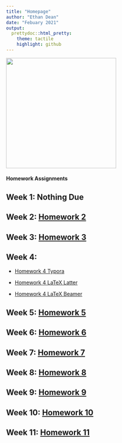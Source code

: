 ```yaml
---
title: "Homepage"
author: "Ethan Dean"
date: "Febuary 2021"
output:
  prettydoc::html_pretty:
    theme: tactile
    highlight: github
---
```


<img src="IMG_9932.jpg" width="300" length="300" />

#### Homework Assignments

## Week 1: **Nothing Due**

## Week 2: [Homework 2](HW2.html)

## Week 3: [Homework 3](HW3.html)

## Week 4: 

* [Homework 4 Typora](HW4.html)

* [Homework 4 LaTeX Latter](01_UVM_Letter_TEMPLATE.pdf)

* [Homework 4 LaTeX Beamer](01_Beamer_TEMPLATE.pdf)

## Week 5: [Homework 5](HW5.html)

## Week 6: [Homework 6](HW6.html)

## Week 7: [Homework 7](HW7.html)

## Week 8: [Homework 8](HW8.html)

## Week 9: [Homework 9](HW9.html)

## Week 10: [Homework 10](HW10.html)

## Week 11: [Homework 11](HW11.html)
